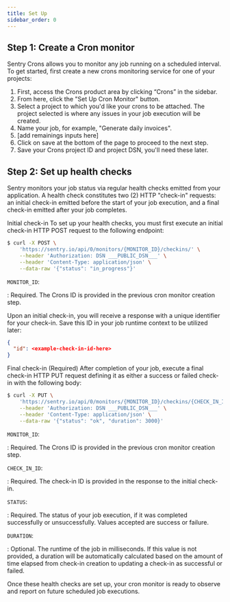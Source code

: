 ```yaml
---
title: Set Up
sidebar_order: 0
---
```


## Step 1: Create a Cron monitor

Sentry Crons allows you to monitor any job running on a scheduled interval. To get started, first create a new crons monitoring service for one of your projects:

1. First, access the Crons product area by clicking “Crons” in the sidebar.
2. From here, click the "Set Up Cron Monitor" button.
3. Select a project to which you'd like your crons to be attached. The project selected is where any issues in your job execution will be created.
4. Name your job, for example, "Generate daily invoices".
5. [add remainings inputs here]
6. Click on save at the bottom of the page to proceed to the next step.
7. Save your Crons project ID and project DSN, you'll need these later.

## Step 2: Set up health checks

Sentry monitors your job status via regular health checks emitted from your application. A health check constitutes two (2) HTTP "check-in" requests: an initial check-in emitted before the start of your job execution, and a final check-in emitted after your job completes.

Initial check-in
To set up your health checks, you must first execute an initial check-in HTTP POST request to the following endpoint:

```bash {tabTitle: curl}
$ curl -X POST \
    'https://sentry.io/api/0/monitors/{MONITOR_ID}/checkins/' \
    --header 'Authorization: DSN ___PUBLIC_DSN___' \
    --header 'Content-Type: application/json' \
    --data-raw '{"status": "in_progress"}'
```

`MONITOR_ID`:

: Required. The Crons ID is provided in the previous cron monitor creation step.

Upon an initial check-in, you will receive a response with a unique identifier for your check-in. Save this ID in your job runtime context to be utilized later:

```json
{
  "id": <example-check-in-id-here>
}
```

Final check-in (Required)
After completion of your job, execute a final check-in HTTP PUT request defining it as either a success or failed check-in with the following body:

```bash {tabTitle: curl}
$ curl -X PUT \
    'https://sentry.io/api/0/monitors/{MONITOR_ID}/checkins/{CHECK_IN_ID}/' \
    --header 'Authorization: DSN ___PUBLIC_DSN___' \
    --header 'Content-Type: application/json' \
    --data-raw '{"status": "ok", "duration": 3000}'
```

`MONITOR_ID`:

: Required. The Crons ID is provided in the previous cron monitor creation step.

`CHECK_IN_ID`:

: Required. The check-in ID is provided in the response to the initial check-in.

`STATUS`:

: Required. The status of your job execution, if it was completed successfully or unsuccessfully. Values accepted are success or failure.

`DURATION`:

: Optional. The runtime of the job in milliseconds. If this value is not provided, a duration will be automatically calculated based on the amount of time elapsed from check-in creation to updating a check-in as successful or failed.

Once these health checks are set up, your cron monitor is ready to observe and report on future scheduled job executions.

